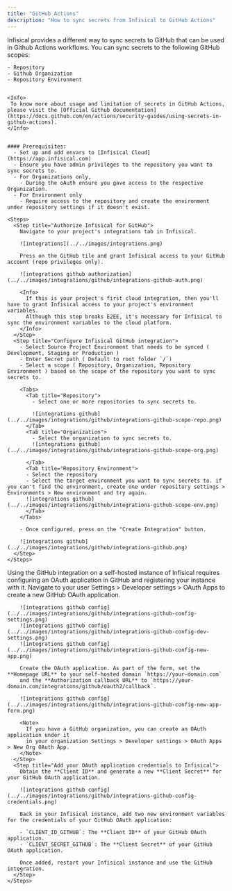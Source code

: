 ```yaml
---
title: "GitHub Actions"
description: "How to sync secrets from Infisical to GitHub Actions"
---
```


<Tabs>
  <Tab title="Usage">
    Infisical provides a different way to sync secrets to GitHub that can be used in Github Actions workflows.
    You can sync secrets to the following GitHub scopes:

    - Repository
    - Github Organization
    - Repository Environment


    <Info>
     To know more about usage and limitation of secrets in GitHub Actions, please visit the [Official Github documentation](https://docs.github.com/en/actions/security-guides/using-secrets-in-github-actions).
    </Info>


    #### Prerequisites:
      - Set up and add envars to [Infisical Cloud](https://app.infisical.com)
      - Ensure you have admin privileges to the repository you want to sync secrets to.
      - For Organizations only,
        - During the oAuth ensure you gave access to the respective Organization.
      - For Environment only
        - Require access to the repository and create the environment under repository settings if it doesn't exist.

    <Steps>
      <Step title="Authorize Infisical for GitHub">
        Navigate to your project's integrations tab in Infisical.

        ![integrations](../../images/integrations.png)

        Press on the GitHub tile and grant Infisical access to your GitHub account (repo privileges only).

        ![integrations github authorization](../../images/integrations/github/integrations-github-auth.png)

        <Info>
          If this is your project's first cloud integration, then you'll have to grant Infisical access to your project's environment variables.
          Although this step breaks E2EE, it's necessary for Infisical to sync the environment variables to the cloud platform.
        </Info>
      </Step>
      <Step title="Configure Infisical GitHub integration">
        - Select Source Project Environment that needs to be synced ( Development, Staging or Production )
        - Enter Secret path ( Default to root folder `/`)
        - Select a scope ( Repository, Organization, Repository Environment ) based on the scope of the repository you want to sync secrets to.

        <Tabs>
          <Tab title="Repository">
            - Select one or more repositories to sync secrets to.

            ![integrations github](../../images/integrations/github/integrations-github-scope-repo.png)
          </Tab>
          <Tab title="Organization">
            - Select the organization to sync secrets to.
            ![integrations github](../../images/integrations/github/integrations-github-scope-org.png)

          </Tab>
          <Tab title="Repository Environment">
          - Select the repository
          - Select the target environment you want to sync secrets to. if you can't find the environment, create one under repository settings > Environments > New environment and try again.
          ![integrations github](../../images/integrations/github/integrations-github-scope-env.png)
          </Tab>
        </Tabs>

        - Once configured, press on the "Create Integration" button.

        ![integrations github](../../images/integrations/github/integrations-github.png)
      </Step>
    </Steps>

  </Tab>
  <Tab title="Self-Hosted Setup">
    Using the GitHub integration on a self-hosted instance of Infisical requires configuring an OAuth application in GitHub
    and registering your instance with it.
    <Steps>
      <Step title="Create an OAuth application in GitHub">
        Navigate to your user Settings > Developer settings > OAuth Apps to create a new GitHub OAuth application.
        
        ![integrations github config](../../images/integrations/github/integrations-github-config-settings.png) 
        ![integrations github config](../../images/integrations/github/integrations-github-config-dev-settings.png) 
        ![integrations github config](../../images/integrations/github/integrations-github-config-new-app.png)

        Create the OAuth application. As part of the form, set the **Homepage URL** to your self-hosted domain `https://your-domain.com`
        and the **Authorization callback URL** to `https://your-domain.com/integrations/github/oauth2/callback`.

        ![integrations github config](../../images/integrations/github/integrations-github-config-new-app-form.png)

        <Note>
          If you have a GitHub organization, you can create an OAuth application under it
          in your organization Settings > Developer settings > OAuth Apps > New Org OAuth App.
        </Note>
      </Step>
      <Step title="Add your OAuth application credentials to Infisical">
        Obtain the **Client ID** and generate a new **Client Secret** for your GitHub OAuth application.

        ![integrations github config](../../images/integrations/github/integrations-github-config-credentials.png)

        Back in your Infisical instance, add two new environment variables for the credentials of your GitHub OAuth application:

        - `CLIENT_ID_GITHUB`: The **Client ID** of your GitHub OAuth application.
        - `CLIENT_SECRET_GITHUB`: The **Client Secret** of your GitHub OAuth application.

        Once added, restart your Infisical instance and use the GitHub integration.
      </Step>
    </Steps>

  </Tab>
</Tabs>
